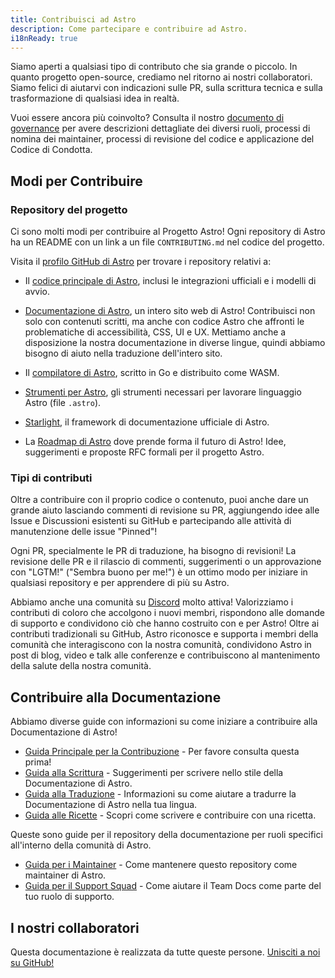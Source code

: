 ```yaml
---
title: Contribuisci ad Astro
description: Come partecipare e contribuire ad Astro.
i18nReady: true
---
```


Siamo aperti a qualsiasi tipo di contributo che sia grande o piccolo. In quanto progetto open-source, crediamo nel ritorno ai nostri collaboratori. Siamo felici di aiutarvi con indicazioni sulle PR, sulla scrittura tecnica e sulla trasformazione di qualsiasi idea in realtà.  

Vuoi essere ancora più coinvolto? Consulta il nostro [documento di governance](https://github.com/withastro/.github/blob/main/GOVERNANCE.md) per avere descrizioni dettagliate dei diversi ruoli, processi di nomina dei maintainer, processi di revisione del codice e applicazione del Codice di Condotta.

## Modi per Contribuire

### Repository del progetto

Ci sono molti modi per contribuire al Progetto Astro! Ogni repository di Astro ha un README con un link a un file `CONTRIBUTING.md` nel codice del progetto.

Visita il [profilo GitHub di Astro](https://github.com/withastro) per trovare i repository relativi a:

- Il [codice principale di Astro](https://github.com/withastro/astro), inclusi le integrazioni ufficiali e i modelli di avvio.

- [Documentazione di Astro](https://github.com/withastro/docs), un intero sito web di Astro! Contribuisci non solo con contenuti scritti, ma anche con codice Astro che affronti le problematiche di accessibilità, CSS, UI e UX. Mettiamo anche a disposizione la nostra documentazione in diverse lingue, quindi abbiamo bisogno di aiuto nella traduzione dell'intero sito.

- Il [compilatore di Astro](https://github.com/withastro/compiler), scritto in Go e distribuito come WASM.

- [Strumenti per Astro](https://github.com/withastro/language-tools), gli strumenti necessari per lavorare linguaggio Astro (file `.astro`).

- [Starlight](https://github.com/withastro/starlight), il framework di documentazione ufficiale di Astro.

- La [Roadmap di Astro](https://github.com/withastro/roadmap) dove prende forma il futuro di Astro! Idee, suggerimenti e proposte RFC formali per il progetto Astro.

### Tipi di contributi

Oltre a contribuire con il proprio codice o contenuto, puoi anche dare un grande aiuto lasciando commenti di revisione su PR, aggiungendo idee alle Issue e Discussioni esistenti su GitHub e partecipando alle attività di manutenzione delle issue "Pinned"!

Ogni PR, specialmente le PR di traduzione, ha bisogno di revisioni! La revisione delle PR e il rilascio di commenti, suggerimenti o un approvazione con "LGTM!" ("Sembra buono per me!") è un ottimo modo per iniziare in qualsiasi repository e per apprendere di più su Astro.

Abbiamo anche una comunità su [Discord](https://astro.build/chat) molto attiva! Valorizziamo i contributi di coloro che accolgono i nuovi membri, rispondono alle domande di supporto e condividono ciò che hanno costruito con e per Astro! Oltre ai contributi tradizionali su GitHub, Astro riconosce e supporta i membri della comunità che interagiscono con la nostra comunità, condividono Astro in post di blog, video e talk alle conferenze e contribuiscono al mantenimento della salute della nostra comunità.

## Contribuire alla Documentazione

Abbiamo diverse guide con informazioni su come iniziare a contribuire alla Documentazione di Astro!

- [Guida Principale per la Contribuzione](https://github.com/withastro/docs/blob/main/CONTRIBUTING.md) - Per favore consulta questa prima!
- [Guida alla Scrittura](https://github.com/withastro/docs/blob/main/contributor-guides/writing-and-style-guide.md) - Suggerimenti per scrivere nello stile della Documentazione di Astro.
- [Guida alla Traduzione](https://github.com/withastro/docs/blob/main/contributor-guides/translating-astro-docs.md) - Informazioni su come aiutare a tradurre la Documentazione di Astro nella tua lingua.
- [Guida alle Ricette](https://github.com/withastro/docs/blob/main/contributor-guides/submitting-a-recipe.md) - Scopri come scrivere e contribuire con una ricetta.

Queste sono guide per il repository della documentazione per ruoli specifici all'interno della comunità di Astro.
- [Guida per i Maintainer](https://github.com/withastro/docs/blob/main/contributor-guides/astro-maintainers-guide-to-docs.md) - Come mantenere questo repository come maintainer di Astro.
- [Guida per il Support Squad](https://github.com/withastro/docs/blob/main/contributor-guides/support-squad-guide-to-docs.md) - Come aiutare il Team Docs come parte del tuo ruolo di supporto.

## I nostri collaboratori

Questa documentazione è realizzata da tutte queste persone. [Unisciti a noi su GitHub!](https://github.com/withastro/docs)

<ContributorList githubRepo="withastro/docs" />
